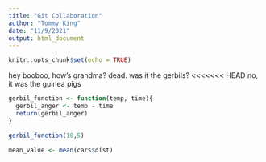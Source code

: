 ```yaml
---
title: "Git Collaboration"
author: "Tommy King"
date: "11/9/2021"
output: html_document
---
```


```r
knitr::opts_chunk$set(echo = TRUE)
```

hey booboo, how's grandma?
dead.
was it the gerbils?
<<<<<<< HEAD
no, it was the guinea pigs 
```r
gerbil_function <- function(temp, time){
  gerbil_anger <- temp - time  
  return(gerbil_anger)
}

gerbil_function(10,5)

```

```r
mean_value <- mean(cars$dist)
```

